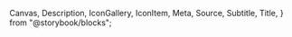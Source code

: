   Canvas,
  Description,
  IconGallery,
  IconItem,
  Meta,
  Source,
  Subtitle,
  Title,
} from "@storybook/blocks";


<Meta of={stories} />

<Title />

The icon component is implemented as a web component where you manually register each icon you want to use in your application.
This is to ensure that you only include the icons that you need in your bundle. To register a an icon for use, please call the `addIcons()`
function with an object containing your icons, as such:

<Source
  code={`

addIcons(bin, download);
`}
language="typescript"
dark
/>

The registration of icons is usually done at the root level of your application, and makes the icon available globally.
After registering an icon, use it through the `cx-icon` component. Start by importing the component:

<Source
  code={`
// Web component

// React
`}
language="typescript"
dark
/>

Then simply use the component and provide the name of the icon you wish to display:

<Source
  code={`
// Web component
<cx-icon name="download" />

// React

<CxIcon name="download" />
`} language="typescript" dark />

If you try to use an icon that is not registered, the component throws an error.

<br />
## Icon overview

<IconGallery>
  {Object.entries(cxIcons)
    .map(([, icon]) => icon)
    .filter((icon) => !!icon.data)
    .map((icon) => (
      <IconItem name={icon.name} key={icon.name}>
        <cx-icon name={icon.name} />
      </IconItem>
    ))}
</IconGallery>

## Sizing

The icon component can be sized through the `size` prop. The prop accepts the same values as our spacing tokens, in other words a number between 1 and 20.

<Canvas of={stories.Sizing} />

## Color

Use the `color` CSS property to colorize the icons. When used inside a component, the icon will inherit the text color by default.

<Canvas of={stories.Color} />

